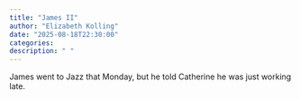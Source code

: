 ```yaml
---
title: "James II"
author: "Elizabeth Kolling"
date: "2025-08-18T22:30:00"
categories: 
description: " "
---
```


James went to Jazz that Monday, but he told Catherine he was just working late. 
